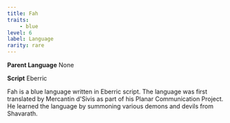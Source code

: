 ```yaml
---
title: Fah
traits:
    - blue
level: 6
label: Language
rarity: rare
---
```


**Parent Language** None

**Script** Eberric

Fah is a blue language written in Eberric script.  The language was first translated by Mercantin d'Sivis as part of his Planar Communication Project. He learned the language by summoning various demons and devils from Shavarath.
